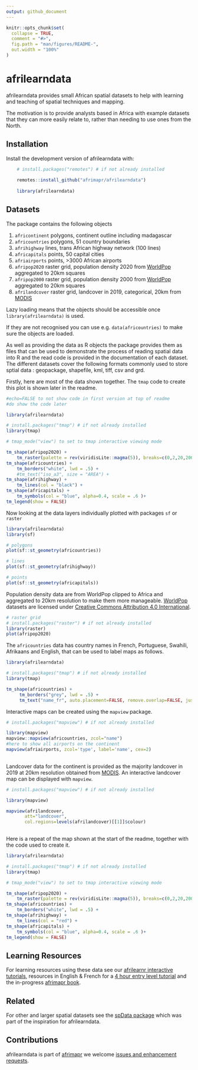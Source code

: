 ```yaml
---
output: github_document
---
```


<!-- README.md is generated from README.Rmd. Please edit that file -->
<!-- used devtools::build_readme() to update the md -->

```r
knitr::opts_chunk$set(
  collapse = TRUE,
  comment = "#>",
  fig.path = "man/figures/README-",
  out.width = "100%"
)
```

# afrilearndata

<!-- badges: start -->
<!-- badges: end -->

afrilearndata provides small African spatial datasets to help with learning and teaching of spatial techniques and mapping.

The motivation is to provide analysts based in Africa with example datasets that they can more easily relate to, rather than needing to use ones from the North.

## Installation

Install the development version of afrilearndata with:

```r

    # install.packages("remotes") # if not already installed
    
    remotes::install_github("afrimapr/afrilearndata")
    
    library(afrilearndata)

```

## Datasets

The package contains the following objects 

1. `africontinent`    polygons, continent outline including madagascar
1. `africountries`    polygons, 51 country boundaries
1. `afrihighway`         lines, trans African highway network (100 lines)
1. `africapitals`     points, 50 capital cities
1. `afriairports`     points, >3000 African airports
1. `afripop2020`   raster grid, population density 2020 from [WorldPop](https://www.worldpop.org/) aggregated to 20km squares
1. `afripop2000`   raster grid, population density 2000 from [WorldPop](https://www.worldpop.org/) aggregated to 20km squares
1. `afrilandcover`   raster grid, landcover in 2019, categorical, 20km from [MODIS](https://lpdaac.usgs.gov/products/mcd12c1v006/) 

Lazy loading means that the objects should be accessible once `library(afrilearndata)` is used.

If they are not recognised you can use e.g. `data(africountries)` to make sure the objects are loaded.

As well as providing the data as R objects the package provides them as files that can be used to demonstrate the process of reading spatial data into R and the read code is provided in the documentation of each dataset. The different datasets cover the following formats commonly used to store sptial data : geopackage, shapefile, kml, tiff, csv and grd.    

Firstly, here are most of the data shown together. The `tmap` code to create this plot is shown later in the readme. 

```r
#echo=FALSE to not show code in first version at top of readme
#do show the code later

library(afrilearndata)

# install.packages("tmap") # if not already installed
library(tmap)

# tmap_mode("view") to set to tmap interactive viewing mode

tm_shape(afripop2020) +
    tm_raster(palette = rev(viridisLite::magma(5)), breaks=c(0,2,20,200,2000,25000)) +
tm_shape(africountries) +
    tm_borders("white", lwd = .5) +
    #tm_text("iso_a3", size = "AREA") +
tm_shape(afrihighway) +
    tm_lines(col = "black") + 
tm_shape(africapitals) +
    tm_symbols(col = "blue", alpha=0.4, scale = .6 )+
tm_legend(show = FALSE)

```

Now looking at the data layers individually plotted with packages `sf` or `raster`

```r

library(afrilearndata)
library(sf)

# polygons
plot(sf::st_geometry(africountries))

```

```r

# lines
plot(sf::st_geometry(afrihighway))

```

```r

# points
plot(sf::st_geometry(africapitals))

```


Population density data are from WorldPop clipped to Africa and aggregated to 20km resolution to make them more manageable. [WorldPop](https://www.worldpop.org/) datasets are licensed under [Creative Commons Attribution 4.0 International](https://creativecommons.org/licenses/by/4.0/).


```r

# raster grid
# install.packages("raster") # if not already installed
library(raster)
plot(afripop2020)

```

The `africountries` data has country names in French, Portuguese, Swahili, Afrikaans and English, that can be used to label maps as follows.

```r

library(afrilearndata)

# install.packages("tmap") # if not already installed
library(tmap)

tm_shape(africountries) +
     tm_borders("grey", lwd = .5) +
     tm_text("name_fr", auto.placement=FALSE, remove.overlap=FALSE, just='centre', col='red4', size=0.7 )
```

Interactive maps can be created using the `mapview` package.

```r

# install.packages("mapview") # if not already installed

library(mapview)
mapview::mapview(africountries, zcol="name")
#here to show all airports on the continent
mapview(afriairports, zcol='type', label='name', cex=2)
  
```

Landcover data for the continent is provided as the majority landcover in 2019 at 20km resolution obtained from [MODIS](https://lpdaac.usgs.gov/products/mcd12c1v006/). An interactive landcover map can be displayed with `mapview`.

```r

# install.packages("mapview") # if not already installed

library(mapview)

mapview(afrilandcover,
       att="landcover",
       col.regions=levels(afrilandcover)[[1]]$colour)
  
```



Here is a repeat of the map shown at the start of the readme, together with the code used to create it.

```r

library(afrilearndata)

# install.packages("tmap") # if not already installed
library(tmap)

# tmap_mode("view") to set to tmap interactive viewing mode

tm_shape(afripop2020) +
    tm_raster(palette = rev(viridisLite::magma(5)), breaks=c(0,2,20,200,2000,25000)) +
tm_shape(africountries) +
    tm_borders("white", lwd = .5) +
tm_shape(afrihighway) +
    tm_lines(col = "red") + 
tm_shape(africapitals) +
    tm_symbols(col = "blue", alpha=0.4, scale = .6 )+
tm_legend(show = FALSE)

```

## Learning Resources

For learning resources using these data see our [afrilearnr interactive tutorials](https://github.com/afrimapr/afrilearnr), resources in English & French for a [4 hour entry level tutorial](https://github.com/afrimapr/r-maps-tutorial-fr-eng) and the in-progress [afrimapr book](https://github.com/afrimapr/afrimapr-book).

## Related

For other and larger spatial datasets see the [spData package](https://github.com/Nowosad/spData) which was part of the inspiration for afrilearndata.

## Contributions

afrilearndata is part of [afrimapr](https://afrimapr.org) we welcome 
[issues and enhancement requests](https://github.com/afrimapr/afrilearndata/issues).
